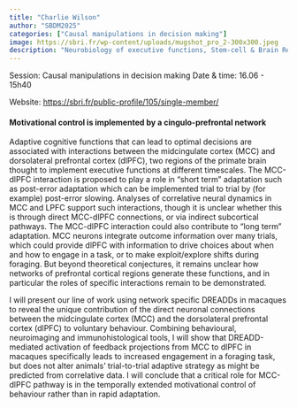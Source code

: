 ```yaml
---
title: "Charlie Wilson"
author: "SBDM2025"
categories: ["Causal manipulations in decision making"]
image: https://sbri.fr/wp-content/uploads/mugshot_pro_2-300x300.jpeg
description: "Neurobiology of executive functions, Stem-cell & Brain Research Institute (Lyon, France)" 
---
```


Session: Causal manipulations in decision making
Date & time: 16.06 - 15h40

Website: [https://sbri.fr/public-profile/105/single-member/](https://sbri.fr/public-profile/105/single-member/)

#### Motivational control is implemented by a cingulo-prefrontal network

Adaptive cognitive functions that can lead to optimal decisions are associated with interactions between the midcingulate cortex (MCC) and dorsolateral prefrontal cortex (dlPFC), two regions of the primate brain thought to implement executive functions at different timescales. The MCC-dlPFC interaction is proposed to play a role  in “short term” adaptation such as post-error adaptation which can be implemented trial to trial by (for example) post-error slowing.  Analyses of correlative neural dynamics in MCC and LPFC support such interactions, though it is unclear whether this is through direct MCC-dlPFC connections, or via indirect subcortical pathways. The MCC-dlPFC interaction could also contribute to “long term” adaptation. MCC neurons integrate outcome information over many trials, which could provide dlPFC with information to drive choices about when and how to engage in a task, or to make exploit/explore shifts during foraging. But beyond theoretical conjectures, it remains unclear how networks of prefrontal cortical regions generate these functions, and in particular the roles of specific interactions remain to be demonstrated. 

I will present our line of work using network specific DREADDs in macaques to reveal the unique contribution of the direct neuronal connections between the midcingulate cortex (MCC) and the dorsolateral prefrontal cortex (dlPFC) to voluntary behaviour. Combining behavioural, neuroimaging and immunohistological tools, I will show that DREADD-mediated activation of feedback projections from MCC to dlPFC in macaques specifically leads to increased engagement in a foraging task, but does not alter animals’ trial-to-trial adaptive strategy as might be predicted from correlative data. I will conclude that a critical role for MCC-dlPFC pathway is in the temporally extended motivational control of behaviour rather than in rapid adaptation.